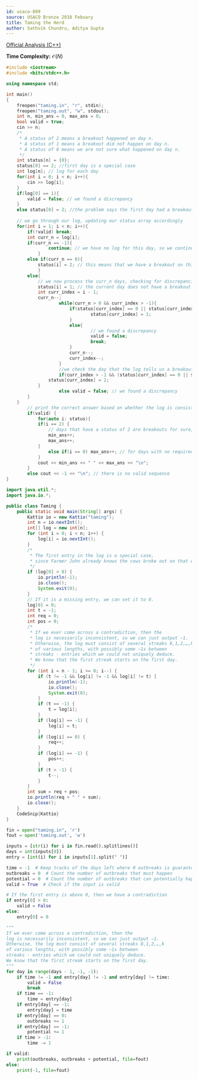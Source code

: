 ```yaml
---
id: usaco-809
source: USACO Bronze 2018 Febuary
title: Taming the Herd
author: Sathvik Chundru, Aditya Gupta
---
```


[Official Analysis (C++)](http://www.usaco.org/current/data/sol_taming_bronze_feb18.html)

**Time Complexity:** $\mathcal{O}(N)$

<LanguageSection>
	
<CPPSection>

```cpp
#include <iostream>
#include <bits/stdc++.h>

using namespace std;

int main()
{
	freopen("taming.in", "r", stdin);
	freopen("taming.out", "w", stdout);
	int n, min_ans = 0, max_ans = 0;
	bool valid = true;
	cin >> n;
	/*
	 * A status of 2 means a breakout happened on day n.
	 * A status of 1 means a breakout did not happen on day n.
	 * A status of 0 means we are not sure what happened on day n.
	 */
	int status[n] = {0};
	status[0] == 2; //first day is a special case
	int log[n]; // log for each day
	for(int i = 0; i < n; i++){
		cin >> log[i];
	}
	if(log[0] == 1){
		valid = false; // we found a discrepancy
	}
	else status[0] = 2; //the problem says the first day had a breakout
	
	// we go through our log, updating our status array accordingly
	for(int i = 1; i < n; i++){
		if(!valid) break;
		int curr_n = log[i];
		if(curr_n == -1){
	        	continue; // we have no log for this day, so we continue to the next day
        	}
		else if(curr_n == 0){
			status[i] = 2; // this means that we have a breakout on this day
        	}
		else{
			// we now process the curr_n days, checking for discrepancies along the way
			status[i] = 1; // the current day does not have a breakout
			int curr_index = i - 1;
			curr_n--;
            		while(curr_n > 0 && curr_index > -1){
                		if(status[curr_index] == 0 || status[curr_index] == 1){
                    			status[curr_index] = 1;
                		}
                		else{
                    			// we found a discrepancy
                    			valid = false;
                    			break;
                		}
                		curr_n--;
                		curr_index--;
            		}
            		//we check the day that the log tells us a breakout happened on
            		if(curr_index > -1 && (status[curr_index] == 0 || status[curr_index] == 2)){
				status[curr_index] = 2;
			}
            		else valid = false; // we found a discrepancy
		}
	}
    	// print the correct answer based on whether the log is consistent
    	if(valid) {
        	for(auto i: status){
			if(i == 2) {
				// days that have a status of 2 are breakouts for sure, so they count in both answers
				min_ans++;
				max_ans++;
			}
        		else if(i == 0) max_ans++; // for days with no required status, we can assume they have a breakout for our max_ans
        	}
        	cout << min_ans << " " << max_ans << "\n";
    	}
    	else cout << -1 << "\n"; // there is no valid sequence
}
```
</CPPSection>

<JavaSection>
	
```java
import java.util.*;
import java.io.*;

public class Taming {
	public static void main(String[] args) {
		Kattio io = new Kattio("taming");
		int n = io.nextInt();
		int[] log = new int[n];
		for (int i = 0; i < n; i++) {
			log[i] = io.nextInt();
		}
		/*
		 * The first entry in the log is a special case, 
		 * since Farmer John already knows the cows broke out on that day.
		 */
		if (log[0] > 0) {
			io.println(-1);
			io.close();
			System.exit(0);
		}
		// If it is a missing entry, we can set it to 0.
		log[0] = 0;
		int t = -1;
		int req = 0;
		int pos = 0;
		/*
		 * If we ever come across a contradiction, then the 
		 * log is necessarily inconsistent, so we can just output −1. 
		 * Otherwise, the log must consist of several streaks 0,1,2,…,k 
		 * of various lengths, with possibly some −1s between 
		 * streaks - entries which we could not uniquely deduce. 
		 * We know that the first streak starts on the first day.
		 */
		for (int i = n - 1; i >= 0; i--) {
			if (t != -1 && log[i] != -1 && log[i] != t) {
				io.println(-1);
				io.close();
				System.exit(0);
			}
			if (t == -1) {
				t = log[i];
			}
			if (log[i] == -1) {
				log[i] = t;
			}
			if (log[i] == 0) {
				req++;
			}
			if (log[i] == -1) {
				pos++;
			}
			if (t > -1) {
				t--;
			}
		}
		int sum = req + pos;
		io.println(req + " " + sum);
		io.close();
	}
	CodeSnip{Kattio}
}
```
				 
</JavaSection>

<PySection>

```py
fin = open("taming.in", 'r')
fout = open('taming.out', 'w')

inputs = [str(i) for i in fin.read().splitlines()]
days = int(inputs[0])
entry = [int(i) for i in inputs[1].split(" ")]

time = -1  # Keep tracks of the days left where 0 outbreaks is guaranteed
outbreaks = 0  # Count the number of outbreaks that must happen
potential = 0  # Count the number of outbreaks that can potentially happen
valid = True  # Check if the input is valid

# If the first entry is above 0, then we have a contradiction
if entry[0] > 0:
	valid = False
else:
	entry[0] = 0

"""
If we ever come across a contradiction, then the 
log is necessarily inconsistent, so we can just output −1. 
Otherwise, the log must consist of several streaks 0,1,2,…,k 
of various lengths, with possibly some −1s between 
streaks - entries which we could not uniquely deduce.
We know that the first streak starts on the first day.
"""
for day in range(days - 1, -1, -1):
	if time != -1 and entry[day] != -1 and entry[day] != time:
		valid = False
		break
	if time == -1:
		time = entry[day]
	if entry[day] == -1:
		entry[day] = time
	if entry[day] == 0:
		outbreaks += 1
	if entry[day] == -1:
		potential += 1
	if time > -1:
		time -= 1

if valid:
	print(outbreaks, outbreaks + potential, file=fout)
else:
	print(-1, file=fout)
```

</PySection>

</LanguageSection>
